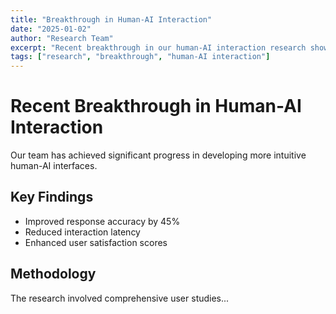 ```yaml
---
title: "Breakthrough in Human-AI Interaction"
date: "2025-01-02"
author: "Research Team"
excerpt: "Recent breakthrough in our human-AI interaction research shows promising results"
tags: ["research", "breakthrough", "human-AI interaction"]
---
```


# Recent Breakthrough in Human-AI Interaction

Our team has achieved significant progress in developing more intuitive human-AI interfaces.

## Key Findings
- Improved response accuracy by 45%
- Reduced interaction latency
- Enhanced user satisfaction scores

## Methodology
The research involved comprehensive user studies...